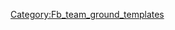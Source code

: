 {{fb team ground|s=莱茵-内卡竞技场|sc=GER|g={{{g}}}|tc={{{tc}}}}}<!--
--><noinclude>[[Category:Fb_team_ground_templates]]</noinclude>